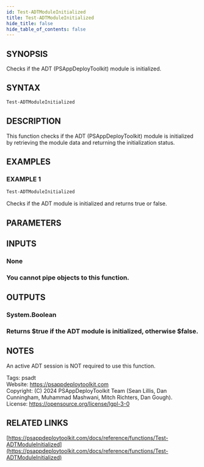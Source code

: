 ```yaml
---
id: Test-ADTModuleInitialized
title: Test-ADTModuleInitialized
hide_title: false
hide_table_of_contents: false
---
```


## SYNOPSIS

Checks if the ADT (PSAppDeployToolkit) module is initialized.

## SYNTAX

```powershell
Test-ADTModuleInitialized
```

## DESCRIPTION

This function checks if the ADT (PSAppDeployToolkit) module is initialized by retrieving the module data and returning the initialization status.

## EXAMPLES

### EXAMPLE 1

```powershell
Test-ADTModuleInitialized
```

Checks if the ADT module is initialized and returns true or false.

## PARAMETERS

## INPUTS

### None

### You cannot pipe objects to this function.
## OUTPUTS

### System.Boolean

### Returns $true if the ADT module is initialized, otherwise $false.
## NOTES
An active ADT session is NOT required to use this function.

Tags: psadt<br />
Website: https://psappdeploytoolkit.com<br />
Copyright: (C) 2024 PSAppDeployToolkit Team (Sean Lillis, Dan Cunningham, Muhammad Mashwani, Mitch Richters, Dan Gough).<br />
License: https://opensource.org/license/lgpl-3-0

## RELATED LINKS

[https://psappdeploytoolkit.com/docs/reference/functions/Test-ADTModuleInitialized](https://psappdeploytoolkit.com/docs/reference/functions/Test-ADTModuleInitialized)
